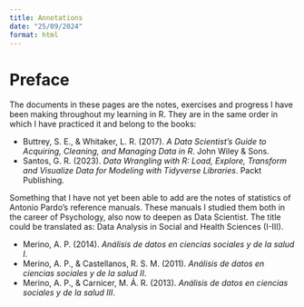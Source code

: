 ```yaml
---
title: Annotations
date: "25/09/2024"
format: html
---
```

# Preface {.unnumbered}

The documents in these pages are the notes, exercises and progress I have been making throughout my learning in R. They are in the same order in which I have practiced it and belong to the books:

-   Buttrey, S. E., & Whitaker, L. R. (2017). *A Data Scientist’s Guide to Acquiring, Cleaning, and Managing Data in R*. John Wiley & Sons.
-   Santos, G. R. (2023). *Data Wrangling with R: Load, Explore, Transform and Visualize Data for Modeling with Tidyverse Libraries*. Packt Publishing.

Something that I have not yet been able to add are the notes of statistics of Antonio Pardo's reference manuals. These manuals I studied them both in the career of Psychology, also now to deepen as Data Scientist. The title could be translated as: Data Analysis in Social and Health Sciences (I-III).

-   Merino, A. P. (2014). *Análisis de datos en ciencias sociales y de la salud I*.
-   Merino, A. P., & Castellanos, R. S. M. (2011). *Análisis de datos en ciencias sociales y de la salud II*.
-   Merino, A. P., & Carnicer, M. Á. R. (2013). *Análisis de datos en ciencias sociales y de la salud III*.
